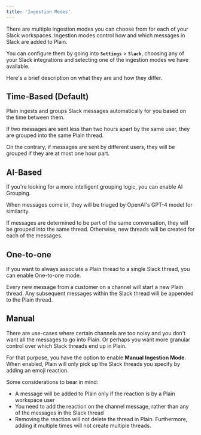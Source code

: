 ```yaml
---
title: 'Ingestion Modes'
---
```


There are multiple ingestion modes you can choose from for each of your Slack workspaces. Ingestion modes control how and which messages in Slack are added to Plain.

You can configure them by going into **`Settings`** > **`Slack`**, choosing any of your Slack integrations and selecting one of the ingestion modes we have available.

Here's a brief description on what they are and how they differ.

## Time-Based (Default)

Plain ingests and groups Slack messages automatically for you based on the time between them.

If two messages are sent less than two hours apart by the same user, they are grouped into the same Plain thread.

On the contrary, if messages are sent by different users, they will be grouped if they are at most one hour part.

## AI-Based

If you're looking for a more intelligent grouping logic, you can enable AI Grouping.

When messages come in, they will be triaged by OpenAI's GPT-4 model for similarity.

If messages are determined to be part of the same conversation, they will be grouped into the same thread.
Otherwise, new threads will be created for each of the messages.

## One-to-one

If you want to always associate a Plain thread to a single Slack thread, you can enable One-to-one mode.

Every new message from a customer on a channel will start a new Plain thread. Any subsequent messages within the Slack thread will be appended to the Plain thread.

## Manual

There are use-cases where certain channels are too noisy and you don't want all the messages to go into Plain.
Or perhaps you want more granular control over which Slack threads end up in Plain.

For that purpose, you have the option to enable **Manual Ingestion Mode**. When enabled, Plain will only pick up the Slack threads you specify by adding an emoji reaction.

Some considerations to bear in mind:

- A message will be added to Plain only if the reaction is by a Plain workspace user
- You need to add the reaction on the channel message, rather than any of the messages in the Slack thread
- Removing the reaction will not delete the thread in Plain. Furthermore, adding it multiple times will not create multiple threads.
